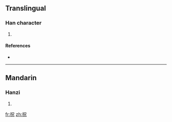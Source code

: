 ==Translingual==

===Han character===
{{Han char|rn=64|rad=手|as=05|sn=8|four=|canj=手口竹山 (QRHU)}}

# {{defn|Han|sort=手05}}

====References====
* {{Han ref|kx=0424.120|dkj=11934|dj=0772.070|hdz=31853.020|uh=62C0|ud=25280}}

----

==Mandarin==

===Hanzi===
{{cmn-hanzi|pin=[[chù]] ([[chu4]])|wg=ch'u<sup>4</sup>}}

# {{defn|Mandarin}}

[[fr:拀]]
[[zh:拀]]